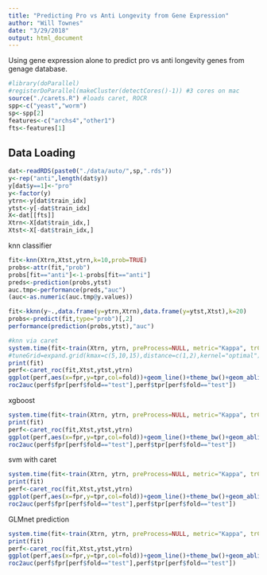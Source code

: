 ```yaml
---
title: "Predicting Pro vs Anti Longevity from Gene Expression"
author: "Will Townes"
date: "3/29/2018"
output: html_document
---
```


Using gene expression alone to predict pro vs anti longevity genes from genage database.

```r
#library(doParallel)
#registerDoParallel(makeCluster(detectCores()-1)) #3 cores on mac
source("./carets.R") #loads caret, ROCR
spp<-c("yeast","worm")
sp<-spp[2]
features<-c("archs4","other1")
fts<-features[1]
```

## Data Loading

```r
dat<-readRDS(paste0("./data/auto/",sp,".rds"))
y<-rep("anti",length(dat$y))
y[dat$y==1]<-"pro"
y<-factor(y)
ytrn<-y[dat$train_idx]
ytst<-y[-dat$train_idx]
X<-dat[[fts]]
Xtrn<-X[dat$train_idx,]
Xtst<-X[-dat$train_idx,]
```

knn classifier

```r
fit<-knn(Xtrn,Xtst,ytrn,k=10,prob=TRUE)
probs<-attr(fit,"prob")
probs[fit=="anti"]<-1-probs[fit=="anti"]
preds<-prediction(probs,ytst)
auc.tmp<-performance(preds,"auc")
(auc<-as.numeric(auc.tmp@y.values))

fit<-kknn(y~.,data.frame(y=ytrn,Xtrn),data.frame(y=ytst,Xtst),k=20)
probs<-predict(fit,type="prob")[,2]
performance(prediction(probs,ytst),"auc")

#knn via caret
system.time(fit<-train(Xtrn, ytrn, preProcess=NULL, metric="Kappa", trControl=trainControl("repeatedcv",5,repeats=2),  method="kknn"))
#tuneGrid=expand.grid(kmax=c(5,10,15),distance=c(1,2),kernel="optimal")
print(fit)
perf<-caret_roc(fit,Xtst,ytst,ytrn)
ggplot(perf,aes(x=fpr,y=tpr,col=fold))+geom_line()+theme_bw()+geom_abline(slope=1,intercept=0,alpha=.5)
roc2auc(perf$fpr[perf$fold=="test"],perf$tpr[perf$fold=="test"])
```

xgboost

```r
system.time(fit<-train(Xtrn, ytrn, preProcess=NULL, metric="Kappa", trControl=trainControl("repeatedcv",5,repeats=2),  method="xgbTree"))
print(fit)
perf<-caret_roc(fit,Xtst,ytst,ytrn)
ggplot(perf,aes(x=fpr,y=tpr,col=fold))+geom_line()+theme_bw()+geom_abline(slope=1,intercept=0,alpha=.5)
roc2auc(perf$fpr[perf$fold=="test"],perf$tpr[perf$fold=="test"])
```

svm with caret
```r
system.time(fit<-train(Xtrn, ytrn, preProcess=NULL, metric="Kappa", trControl=trainControl("repeatedcv",5,repeats=2),  method="svmRadialSigma", prob.model=TRUE))
print(fit)
perf<-caret_roc(fit,Xtst,ytst,ytrn)
ggplot(perf,aes(x=fpr,y=tpr,col=fold))+geom_line()+theme_bw()+geom_abline(slope=1,intercept=0,alpha=.5)
roc2auc(perf$fpr[perf$fold=="test"],perf$tpr[perf$fold=="test"])
```

GLMnet prediction

```r
system.time(fit<-train(Xtrn, ytrn, preProcess=NULL, metric="Kappa", trControl=trainControl("repeatedcv",5,repeats=2),  method="glmnet", family="binomial"))
print(fit)
perf<-caret_roc(fit,Xtst,ytst,ytrn)
ggplot(perf,aes(x=fpr,y=tpr,col=fold))+geom_line()+theme_bw()+geom_abline(slope=1,intercept=0,alpha=.5)
roc2auc(perf$fpr[perf$fold=="test"],perf$tpr[perf$fold=="test"])
```
